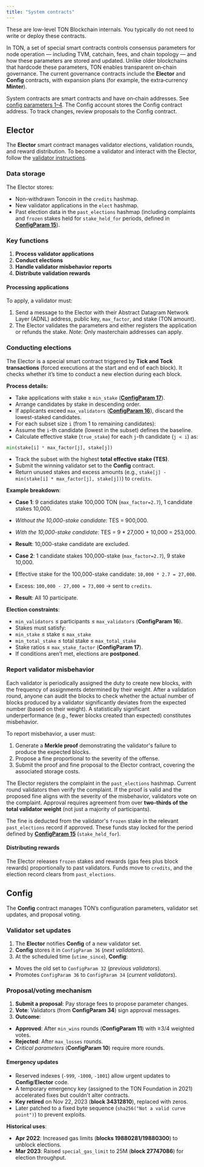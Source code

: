```yaml
---
title: "System contracts"
---
```



<Aside>
    These are low-level TON Blockchain internals. You typically do not need to write or deploy these contracts.
</Aside>

In TON, a set of special smart contracts controls consensus parameters for node operation — including TVM, catchain, fees, and chain topology — and how these parameters are stored and updated. Unlike older blockchains that hardcode these parameters, TON enables transparent on‑chain governance. The current governance contracts include the **Elector** and **Config** contracts, with expansion plans (for example, the extra‑currency **Minter**).

System contracts are smart contracts and have on‑chain addresses. See [config parameters 1–4](https://tonviewer.com/config). The Config account stores the Config contract address. To track changes, review proposals to the Config contract.


## Elector

The **Elector** smart contract manages validator elections, validation rounds, and reward distribution. To become a validator and interact with the Elector, follow the [validator instructions](https://ton.org/validator).

### Data storage

The Elector stores:

- Non-withdrawn Toncoin in the `credits` hashmap.
- New validator applications in the `elect` hashmap.
- Past election data in the `past_elections` hashmap (including complaints and `frozen` stakes held for `stake_held_for` periods, defined in [**ConfigParam 15**](https://tonviewer.com/config#15)).

### Key functions

1. **Process validator applications**
2. **Conduct elections**
3. **Handle validator misbehavior reports**
4. **Distribute validation rewards**

#### Processing applications

To apply, a validator must:

1. Send a message to the Elector with their Abstract Datagram Network Layer (ADNL) address, public key, `max_factor`, and stake (TON amount).
2. The Elector validates the parameters and either registers the application or refunds the stake.
_Note:_ Only masterchain addresses can apply.

### Conducting elections

The Elector is a special smart contract triggered by **Tick and Tock transactions** (forced executions at the start and end of each block). It checks whether it’s time to conduct a new election during each block.

**Process details:**

- Take applications with stake ≥ `min_stake` ([**ConfigParam 17**](https://tonviewer.com/config#17)).
- Arrange candidates by stake in descending order.
- If applicants exceed `max_validators` ([**ConfigParam 16**](https://tonviewer.com/config#16)), discard the lowest-staked candidates.
- For each subset size `i` (from 1 to remaining candidates):
- Assume the `i`-th candidate (lowest in the subset) defines the baseline.
- Calculate effective stake (`true_stake`) for each `j`-th candidate (`j < i`) as:

```python not runnable
min(stake[i] * max_factor[j], stake[j])
```

- Track the subset with the highest **total effective stake (TES)**.
- Submit the winning validator set to the **Config** contract.
- Return unused stakes and excess amounts (e.g., `stake[j] - min(stake[i] * max_factor[j], stake[j])`) to `credits`.

**Example breakdown**:

- **Case 1**: 9 candidates stake 100,000 TON (`max_factor=2.7`), 1 candidate stakes 10,000.

- _Without the 10,000-stake candidate_: TES = 900,000.
- _With the 10,000-stake candidate_: TES = 9 \* 27,000 + 10,000 = 253,000.
- **Result**: 10,000-stake candidate are excluded.

- **Case 2**: 1 candidate stakes 100,000-stake (`max_factor=2.7`), 9 stake 10,000.
- Effective stake for the 100,000-stake candidate: `10,000 * 2.7 = 27,000`.
- Excess: `100,000 - 27,000 = 73,000` → sent to `credits`.
- **Result**: All 10 participate.

**Election constraints**:

- `min_validators` ≤ participants ≤ `max_validators` (**ConfigParam 16**).
- Stakes must satisfy:
- `min_stake` ≤ stake ≤ `max_stake`
- `min_total_stake` ≤ total stake ≤ `max_total_stake`
- Stake ratios ≤ `max_stake_factor` (**ConfigParam 17**).
- If conditions aren’t met, elections are **postponed**.

### Report validator misbehavior

Each validator is periodically assigned the duty to create new blocks, with the frequency of assignments determined by their weight. After a validation round, anyone can audit the blocks to check whether the actual number of blocks produced by a validator significantly deviates from the expected number (based on their weight). A statistically significant underperformance (e.g., fewer blocks created than expected) constitutes misbehavior.

To report misbehavior, a user must:

1. Generate a **Merkle proof** demonstrating the validator's failure to produce the expected blocks.
2. Propose a fine proportional to the severity of the offense.
3. Submit the proof and fine proposal to the Elector contract, covering the associated storage costs.

The Elector registers the complaint in the `past_elections` hashmap. Current round validators then verify the complaint. If the proof is valid and the proposed fine aligns with the severity of the misbehavior, validators vote on the complaint. Approval requires agreement from over **two-thirds of the total validator weight** (not just a majority of participants).

The fine is deducted from the validator's `frozen` stake in the relevant `past_elections` record if approved. These funds stay locked for the period defined by [**ConfigParam 15**](https://tonviewer.com/config#15) (`stake_held_for`).

#### Distributing rewards

The Elector releases `frozen` stakes and rewards (gas fees plus block rewards) proportionally to past validators. Funds move to `credits`, and the election record clears from `past_elections`.

## Config

The **Config** contract manages TON’s configuration parameters, validator set updates, and proposal voting.

### Validator set updates

1. The **Elector** notifies **Config** of a new validator set.
2. **Config** stores it in `ConfigParam 36` (_next validators_).
3. At the scheduled time (`utime_since`), **Config**:
- Moves the old set to `ConfigParam 32` (_previous validators_).
- Promotes `ConfigParam 36` to `ConfigParam 34` (_current validators_).

### Proposal/voting mechanism

1. **Submit a proposal**: Pay storage fees to propose parameter changes.
2. **Vote**: Validators (from **ConfigParam 34**) sign approval messages.
3. **Outcome**:
- **Approved**: After `min_wins` rounds (**ConfigParam 11**) with ≥3/4 weighted votes.
- **Rejected**: After `max_losses` rounds.
- _Critical parameters_ (**ConfigParam 10**) require more rounds.

#### Emergency updates

- Reserved indexes (`-999`, `-1000`, `-1001`) allow urgent updates to **Config**/**Elector** code.
- A temporary emergency key (assigned to the TON Foundation in 2021) accelerated fixes but couldn't alter contracts.
- **Key retired** on Nov 22, 2023 (**block 34312810**), replaced with zeros.
- Later patched to a fixed byte sequence (`sha256("Not a valid curve point")`) to prevent exploits.

**Historical uses**:

- **Apr 2022**: Increased gas limits (**blocks 19880281/19880300**) to unblock elections.
- **Mar 2023**: Raised `special_gas_limit` to 25M (**block 27747086**) for election throughput.

